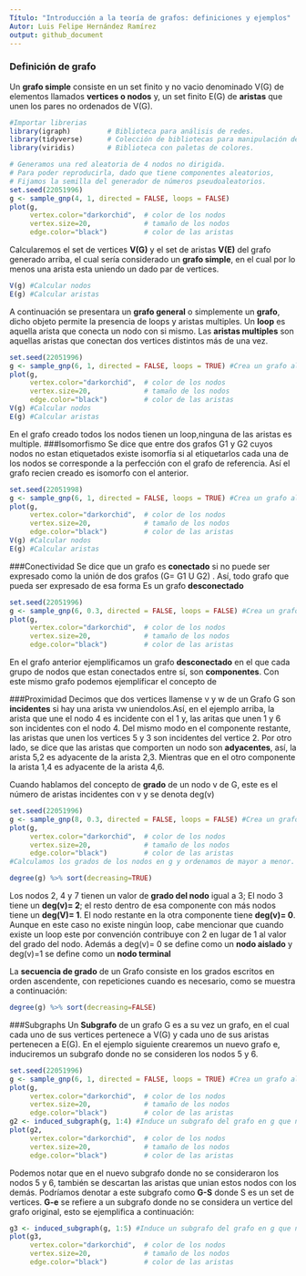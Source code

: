 ---
Título: "Introducción a la teoría de grafos: definiciones y ejemplos"
Autor: Luis Felipe Hernández Ramírez
output: github_document
---

### Definición de grafo

Un **grafo simple** consiste en un set finito y no vacio denominado V(G) de elementos llamados **vertices o nodos** y, un set finito E(G) de **aristas** que unen los pares no ordenados de V(G).

```{r}
#Importar librerias
library(igraph)         # Biblioteca para análisis de redes.
library(tidyverse)      # Colección de bibliotecas para manipulación de datos.
library(viridis)        # Biblioteca con paletas de colores.
```

```{r}
# Generamos una red aleatoria de 4 nodos no dirigida.
# Para poder reproducirla, dado que tiene componentes aleatorios,
# Fijamos la semilla del generador de números pseudoaleatorios.
set.seed(22051996)
g <- sample_gnp(4, 1, directed = FALSE, loops = FALSE)
plot(g,
     vertex.color="darkorchid",  # color de los nodos
     vertex.size=20,             # tamaño de los nodos
     edge.color="black")         # color de las aristas
```

Calcularemos el set de vertices **V(G)** y el set de aristas **V(E)** del grafo generado arriba, el cual sería considerado un **grafo simple**, en el cual por lo menos una arista esta uniendo un dado par de vertices.

```{r}
V(g) #Calcular nodos
E(g) #Calcular aristas 
```

A continuación se presentara un **grafo general** o simplemente un **grafo**, dicho objeto permite la presencia de loops y aristas multiples. Un **loop** es aquella arista que conecta un nodo con si mismo. Las **aristas multiples** son aquellas aristas que conectan dos vertices distintos más de una vez.

```{r}
set.seed(22051996)
g <- sample_gnp(6, 1, directed = FALSE, loops = TRUE) #Crea un grafo aleatorio con 6 nodos, no dirigido y con loops
plot(g,
     vertex.color="darkorchid",  # color de los nodos
     vertex.size=20,             # tamaño de los nodos
     edge.color="black")         # color de las aristas
V(g) #Calcular nodos
E(g) #Calcular aristas
```

En el grafo creado todos los nodos tienen un loop,ninguna de las aristas es multiple. ###Isomorfismo Se dice que entre dos grafos G1 y G2 cuyos nodos no estan etiquetados existe isomorfía si al etiquetarlos cada una de los nodos se corresponde a la perfección con el grafo de referencia. Así el grafo recien creado es isomorfo con el anterior.

```{r}
set.seed(22051998)
g <- sample_gnp(6, 1, directed = FALSE, loops = TRUE) #Crea un grafo aleatorio con 6 nodos, no dirigido y con loops
plot(g,
     vertex.color="darkorchid",  # color de los nodos
     vertex.size=20,             # tamaño de los nodos
     edge.color="black")         # color de las aristas
V(g) #Calcular nodos
E(g) #Calcular aristas
```

###Conectividad Se dice que un grafo es **conectado** si no puede ser expresado como la unión de dos grafos (G= G1 U G2) . Así, todo grafo que pueda ser expresado de esa forma Es un grafo **desconectado**

```{r}
set.seed(22051996)
g <- sample_gnp(6, 0.3, directed = FALSE, loops = FALSE) #Crea un grafo aleatorio con 6 nodos, no dirigido y con loops
plot(g,
     vertex.color="darkorchid",  # color de los nodos
     vertex.size=20,             # tamaño de los nodos
     edge.color="black")         # color de las aristas
```

En el grafo anterior ejemplificamos un grafo **desconectado** en el que cada grupo de nodos que estan conectados entre sí, son **componentes**. Con este mismo grafo podemos ejemplificar el concepto de 

###Proximidad
Decimos que dos vertices llamense v y w de un Grafo G son **incidentes** si hay una arista vw uniendolos.Así, en el ejemplo arriba, la arista que une el nodo 4 es incidente con el 1 y, las aritas que unen 1 y 6 son incidentes con el nodo 4.
Del mismo modo en el componente restante, las aristas que unen los vertices 5 y 3 son incidentes del vertice 2. Por otro lado, se dice que las aristas que comporten un nodo son **adyacentes**, así, la arista 5,2 es adyacente de
la arista 2,3. Mientras que en el otro componente la arista 1,4 es adyacente de la arista 4,6.

Cuando hablamos del concepto de **grado** de un nodo v de G, este es el número de aristas incidentes con v y se denota deg(v)
```{r}
set.seed(22051996)
g <- sample_gnp(8, 0.3, directed = FALSE, loops = FALSE) #Crea un grafo aleatorio con 6 nodos, no dirigido y con loops
plot(g,
     vertex.color="darkorchid",  # color de los nodos
     vertex.size=20,             # tamaño de los nodos
     edge.color="black")         # color de las aristas
#Calculamos los grados de los nodos en g y ordenamos de mayor a menor.

degree(g) %>% sort(decreasing=TRUE)
```

Los nodos 2, 4 y 7 tienen un valor de **grado del nodo** igual a 3; El nodo 3 tiene un **deg(v)= 2**; el resto dentro de esa componente con más nodos tiene un **deg(V)= 1**. El nodo restante en la otra componente tiene **deg(v)= 0**. Aunque en este caso no existe ningún loop, cabe mencionar que cuando existe un loop este por convención contribuye con 2 en lugar de 1 al valor del grado del nodo. Además a deg(v)= 0 se define como un **nodo aislado** y deg(v)=1 se define como un **nodo terminal**

La **secuencia de grado** de un Grafo consiste en los grados escritos en orden ascendente, con repeticiones cuando es necesario, como se muestra a continuación:
```{r}
degree(g) %>% sort(decreasing=FALSE)
```
###Subgraphs
Un **Subgrafo** de un grafo G es a su vez un grafo, en el cual cada uno de sus vertices pertenece a V(G) y  cada uno de sus aristas pertenecen a E(G). En el ejemplo siguiente crearemos un nuevo grafo e, induciremos un subgrafo donde no se consideren los nodos 5 y 6.
```{r}
set.seed(22051996)
g <- sample_gnp(6, 1, directed = FALSE, loops = TRUE) #Crea un grafo aleatorio con 6 nodos, no dirigido y con loops
plot(g,
     vertex.color="darkorchid",  # color de los nodos
     vertex.size=20,             # tamaño de los nodos
     edge.color="black")         # color de las aristas
g2 <- induced_subgraph(g, 1:4) #Induce un subgrafo del grafo en g que no contenga al nodo 5 y 6
plot(g2,
     vertex.color="darkorchid",  # color de los nodos
     vertex.size=20,             # tamaño de los nodos
     edge.color="black")         # color de las aristas
```

Podemos notar que en el nuevo subgrafo donde no se consideraron los nodos 5 y 6, también se descartan las aristas que unian estos nodos con los demás. Podríamos denotar a este subgrafo como **G-S** donde S es un set de vertices. **G-e** se refiere a un subgrafo donde no se considera un vertice del grafo original, esto se ejemplifica a continuación:
```{r}
g3 <- induced_subgraph(g, 1:5) #Induce un subgrafo del grafo en g que no contenga al nodo 6
plot(g3,
     vertex.color="darkorchid",  # color de los nodos
     vertex.size=20,             # tamaño de los nodos
     edge.color="black")         # color de las aristas
```
